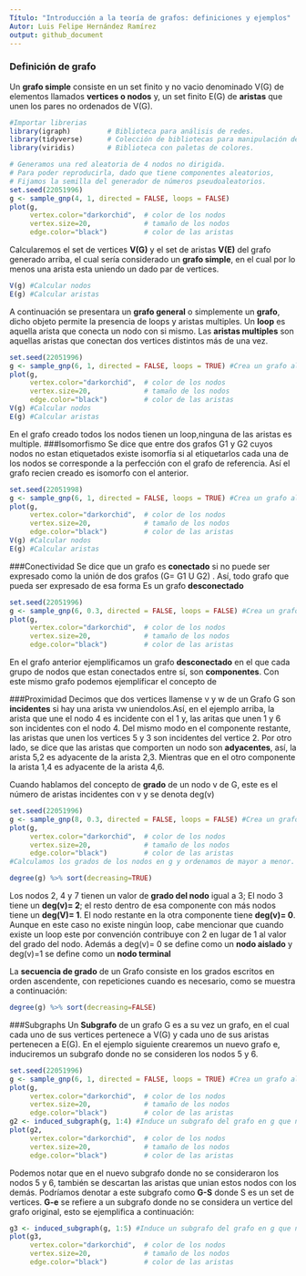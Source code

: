 ---
Título: "Introducción a la teoría de grafos: definiciones y ejemplos"
Autor: Luis Felipe Hernández Ramírez
output: github_document
---

### Definición de grafo

Un **grafo simple** consiste en un set finito y no vacio denominado V(G) de elementos llamados **vertices o nodos** y, un set finito E(G) de **aristas** que unen los pares no ordenados de V(G).

```{r}
#Importar librerias
library(igraph)         # Biblioteca para análisis de redes.
library(tidyverse)      # Colección de bibliotecas para manipulación de datos.
library(viridis)        # Biblioteca con paletas de colores.
```

```{r}
# Generamos una red aleatoria de 4 nodos no dirigida.
# Para poder reproducirla, dado que tiene componentes aleatorios,
# Fijamos la semilla del generador de números pseudoaleatorios.
set.seed(22051996)
g <- sample_gnp(4, 1, directed = FALSE, loops = FALSE)
plot(g,
     vertex.color="darkorchid",  # color de los nodos
     vertex.size=20,             # tamaño de los nodos
     edge.color="black")         # color de las aristas
```

Calcularemos el set de vertices **V(G)** y el set de aristas **V(E)** del grafo generado arriba, el cual sería considerado un **grafo simple**, en el cual por lo menos una arista esta uniendo un dado par de vertices.

```{r}
V(g) #Calcular nodos
E(g) #Calcular aristas 
```

A continuación se presentara un **grafo general** o simplemente un **grafo**, dicho objeto permite la presencia de loops y aristas multiples. Un **loop** es aquella arista que conecta un nodo con si mismo. Las **aristas multiples** son aquellas aristas que conectan dos vertices distintos más de una vez.

```{r}
set.seed(22051996)
g <- sample_gnp(6, 1, directed = FALSE, loops = TRUE) #Crea un grafo aleatorio con 6 nodos, no dirigido y con loops
plot(g,
     vertex.color="darkorchid",  # color de los nodos
     vertex.size=20,             # tamaño de los nodos
     edge.color="black")         # color de las aristas
V(g) #Calcular nodos
E(g) #Calcular aristas
```

En el grafo creado todos los nodos tienen un loop,ninguna de las aristas es multiple. ###Isomorfismo Se dice que entre dos grafos G1 y G2 cuyos nodos no estan etiquetados existe isomorfía si al etiquetarlos cada una de los nodos se corresponde a la perfección con el grafo de referencia. Así el grafo recien creado es isomorfo con el anterior.

```{r}
set.seed(22051998)
g <- sample_gnp(6, 1, directed = FALSE, loops = TRUE) #Crea un grafo aleatorio con 6 nodos, no dirigido y con loops
plot(g,
     vertex.color="darkorchid",  # color de los nodos
     vertex.size=20,             # tamaño de los nodos
     edge.color="black")         # color de las aristas
V(g) #Calcular nodos
E(g) #Calcular aristas
```

###Conectividad Se dice que un grafo es **conectado** si no puede ser expresado como la unión de dos grafos (G= G1 U G2) . Así, todo grafo que pueda ser expresado de esa forma Es un grafo **desconectado**

```{r}
set.seed(22051996)
g <- sample_gnp(6, 0.3, directed = FALSE, loops = FALSE) #Crea un grafo aleatorio con 6 nodos, no dirigido y con loops
plot(g,
     vertex.color="darkorchid",  # color de los nodos
     vertex.size=20,             # tamaño de los nodos
     edge.color="black")         # color de las aristas
```

En el grafo anterior ejemplificamos un grafo **desconectado** en el que cada grupo de nodos que estan conectados entre sí, son **componentes**. Con este mismo grafo podemos ejemplificar el concepto de 

###Proximidad
Decimos que dos vertices llamense v y w de un Grafo G son **incidentes** si hay una arista vw uniendolos.Así, en el ejemplo arriba, la arista que une el nodo 4 es incidente con el 1 y, las aritas que unen 1 y 6 son incidentes con el nodo 4.
Del mismo modo en el componente restante, las aristas que unen los vertices 5 y 3 son incidentes del vertice 2. Por otro lado, se dice que las aristas que comporten un nodo son **adyacentes**, así, la arista 5,2 es adyacente de
la arista 2,3. Mientras que en el otro componente la arista 1,4 es adyacente de la arista 4,6.

Cuando hablamos del concepto de **grado** de un nodo v de G, este es el número de aristas incidentes con v y se denota deg(v)
```{r}
set.seed(22051996)
g <- sample_gnp(8, 0.3, directed = FALSE, loops = FALSE) #Crea un grafo aleatorio con 6 nodos, no dirigido y con loops
plot(g,
     vertex.color="darkorchid",  # color de los nodos
     vertex.size=20,             # tamaño de los nodos
     edge.color="black")         # color de las aristas
#Calculamos los grados de los nodos en g y ordenamos de mayor a menor.

degree(g) %>% sort(decreasing=TRUE)
```

Los nodos 2, 4 y 7 tienen un valor de **grado del nodo** igual a 3; El nodo 3 tiene un **deg(v)= 2**; el resto dentro de esa componente con más nodos tiene un **deg(V)= 1**. El nodo restante en la otra componente tiene **deg(v)= 0**. Aunque en este caso no existe ningún loop, cabe mencionar que cuando existe un loop este por convención contribuye con 2 en lugar de 1 al valor del grado del nodo. Además a deg(v)= 0 se define como un **nodo aislado** y deg(v)=1 se define como un **nodo terminal**

La **secuencia de grado** de un Grafo consiste en los grados escritos en orden ascendente, con repeticiones cuando es necesario, como se muestra a continuación:
```{r}
degree(g) %>% sort(decreasing=FALSE)
```
###Subgraphs
Un **Subgrafo** de un grafo G es a su vez un grafo, en el cual cada uno de sus vertices pertenece a V(G) y  cada uno de sus aristas pertenecen a E(G). En el ejemplo siguiente crearemos un nuevo grafo e, induciremos un subgrafo donde no se consideren los nodos 5 y 6.
```{r}
set.seed(22051996)
g <- sample_gnp(6, 1, directed = FALSE, loops = TRUE) #Crea un grafo aleatorio con 6 nodos, no dirigido y con loops
plot(g,
     vertex.color="darkorchid",  # color de los nodos
     vertex.size=20,             # tamaño de los nodos
     edge.color="black")         # color de las aristas
g2 <- induced_subgraph(g, 1:4) #Induce un subgrafo del grafo en g que no contenga al nodo 5 y 6
plot(g2,
     vertex.color="darkorchid",  # color de los nodos
     vertex.size=20,             # tamaño de los nodos
     edge.color="black")         # color de las aristas
```

Podemos notar que en el nuevo subgrafo donde no se consideraron los nodos 5 y 6, también se descartan las aristas que unian estos nodos con los demás. Podríamos denotar a este subgrafo como **G-S** donde S es un set de vertices. **G-e** se refiere a un subgrafo donde no se considera un vertice del grafo original, esto se ejemplifica a continuación:
```{r}
g3 <- induced_subgraph(g, 1:5) #Induce un subgrafo del grafo en g que no contenga al nodo 6
plot(g3,
     vertex.color="darkorchid",  # color de los nodos
     vertex.size=20,             # tamaño de los nodos
     edge.color="black")         # color de las aristas
```
